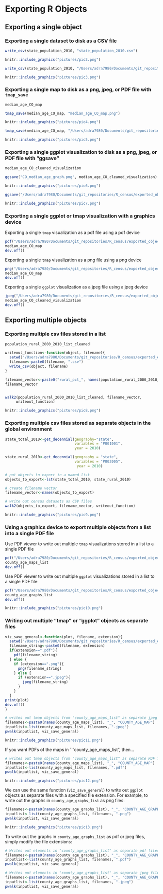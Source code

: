 # Exporting R Objects

## Exporting a single object

### Exporting a single dataset to disk as a CSV file

```r
write_csv(state_population_2010, "state_population_2010.csv")
```

```r
knitr::include_graphics("pictures/pic2.png")
```

```r
write_csv(state_population_2010, "/Users/adra7980/Documents/git_repositories/R_census/exported_objects/exported_datasets/state_population_2010.csv")
```

```r
knitr::include_graphics("pictures/pic3.png")
```

### Exporting a single map to disk as a png, jpeg, or PDF file with ```tmap_save```

```r
median_age_CO_map
```

```r
tmap_save(median_age_CO_map, "median_age_CO_map.png")
```

```r
knitr::include_graphics("pictures/pic4.png")
```

```r
tmap_save(median_age_CO_map, "/Users/adra7980/Documents/git_repositories/R_census/exported_objects/visualizations/median_age_CO_map.pdf")
```

```r
knitr::include_graphics("pictures/pic5.png")
```

### Exporting a single ggplot visualization to disk as a png, jpeg, or PDF file with "ggsave"

```r
median_age_CO_cleaned_visualization
```

```r
ggsave("CO_median_age_graph.png", median_age_CO_cleaned_visualization)
```

```r
knitr::include_graphics("pictures/pic6.png")
```

```r
ggsave("/Users/adra7980/Documents/git_repositories/R_census/exported_objects/visualizations/CO_median_age_graph.jpeg", median_age_CO_cleaned_visualization)
```

```r
knitr::include_graphics("pictures/pic7.png")
```

### Exporting a single ggplot or tmap visualization with a graphics device

Exporting a single ```tmap``` visualization as a pdf file using a pdf device

```r
pdf("/Users/adra7980/Documents/git_repositories/R_census/exported_objects/visualizations/CO_median_age_map.pdf")
median_age_CO_map
dev.off()
```

Exporting a single ```tmap``` visualization as a png file using a png device

```r
png("/Users/adra7980/Documents/git_repositories/R_census/exported_objects/visualizations/CO_median_age_map.png")
median_age_CO_map
dev.off()
```

Exporting a single ```ggplot``` visualization as a jpeg file using a jpeg device

```r
jpeg("/Users/adra7980/Documents/git_repositories/R_census/exported_objects/visualizations/CO_median_age_graph.jpeg")
median_age_CO_cleaned_visualization
dev.off()
```

## Exporting multiple objects

### Exporting multiple csv files stored in a list

```r
population_rural_2000_2010_list_cleaned
```

```r
writeout_function<-function(object, filename){
  setwd("/Users/adra7980/Documents/git_repositories/R_census/exported_objects/exported_datasets")
  filename<-paste0(filename, ".csv")
  write_csv(object, filename)
}

filename_vector<-paste0("rural_pct_", names(population_rural_2000_2010_list_cleaned))
filename_vector


walk2(population_rural_2000_2010_list_cleaned, filename_vector, 
     writeout_function)
```


```r
knitr::include_graphics("pictures/pic8.png")
```

### Exporting multiple csv files stored as separate objects in the global environment

```r
state_total_2010<-get_decennial(geography="state", 
                                variables = "P001001",
                                year = 2010)

state_rural_2010<-get_decennial(geography = "state", 
                                variables = "P002005",
                                 year = 2010)

```


```r
# put objects to export in a named list
objects_to_export<-lst(state_total_2010, state_rural_2010)

# create filename vector
filename_vector<-names(objects_to_export)

# write out census datasets as CSV files
walk2(objects_to_export, filename_vector, writeout_function)
```


```r
knitr::include_graphics("pictures/pic9.png")
```

### Using a graphics device to export multiple objects from a list into a single PDF file

Use PDF viewer to write out multiple ```tmap``` visualizations stored in a list to a single PDF file

```r
pdf("/Users/adra7980/Documents/git_repositories/R_census/exported_objects/visualizations/age_maps.pdf")
county_age_maps_list
dev.off()
```

Use PDF viewer to write out multiple ```ggplot``` visualizations stored in a list to a single PDF file

```r
pdf("/Users/adra7980/Documents/git_repositories/R_census/exported_objects/visualizations/age_graphs.pdf")
county_age_graphs_list
dev.off()
```

```r
knitr::include_graphics("pictures/pic10.png")
```

### Writing out multiple "tmap" or "ggplot" objects as separate files

```r
viz_save_general<-function(plot, filename, extension){
  setwd("/Users/adra7980/Documents/git_repositories/R_census/exported_objects/visualizations")
  filename_string<-paste0(filename, extension)
  if(extension==".pdf"){
    pdf(filename_string)
  } else {
    if (extension==".png"){
      png(filename_string)
    } else {
      if (extension==".jpeg"){
        jpeg(filename_string)
      }
    }
  }
print(plot)
dev.off()
}
```

```r
# writes out tmap objects from "county_age_maps_list" as separate jpeg files
filenames<-paste0(names(county_age_maps_list), "_", "COUNTY_AGE_MAP")
inputlist<-list(county_age_maps_list, filenames, ".jpeg")
pwalk(inputlist, viz_save_general)
```

```r
knitr::include_graphics("pictures/pic11.png")
```

If you want PDFs of the maps in ```county_age_maps_list", then...

```r
# writes out tmap objects from "county_age_maps_list" as separate PDF files
filenames<-paste0(names(county_age_maps_list), "_", "COUNTY_AGE_MAP")
inputlist<-list(county_age_maps_list, filenames, ".pdf")
pwalk(inputlist, viz_save_general)
```

```r
knitr::include_graphics("pictures/pic12.png")
```

We can use the same function (```viz_save_general```) to write out ```ggplot``` objects as separate files with a specified file extension. For example, to write out the graphs in ```county_age_graphs_list``` as png files:

```r
filenames<-paste0(names(county_age_graphs_list), "_", "COUNTY_AGE_GRAPH")
inputlist<-list(county_age_graphs_list, filenames, ".png")
pwalk(inputlist, viz_save_general)
```


```r
knitr::include_graphics("pictures/pic13.png")
```

To write out the graphs in ```county_age_graphs_list``` as pdf or jpeg files, simply modify the file extensions:

```r
# Writes out elements in "county_age_graphs_list" as separate pdf files
filenames<-paste0(names(county_age_graphs_list), "_", "COUNTY_AGE_GRAPH")
inputlist<-list(county_age_graphs_list, filenames, ".pdf")
pwalk(inputlist, viz_save_general)
```

```r
# Writes out elements in "county_age_graphs_list" as separate jpeg files
filenames<-paste0(names(county_age_graphs_list), "_", "COUNTY_AGE_GRAPH")
inputlist<-list(county_age_graphs_list, filenames, ".jpeg")
pwalk(inputlist, viz_save_general)
```















